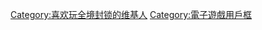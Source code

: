 {{Userbox-r
  |border-c = #ff8800
  |border-s = 2
  |id-c     = #191919
  |id-s     = 8
  |id-fc    = #000000
  |info-c   = #1c1c1c
  |info-s   = 10
  |info-fc  = #6fef00
  |id       = <small style="color:#ff9000;">THE</small><sub><big><big><s style="color:#ff9000;">DIVISION</s></big></big></sub>
  |info     = <span style="color:white;">这位用户在</span>'''[[湯姆克蘭西：全境封鎖|<span style="color:#ff8800;">全境封鎖</span>]]'''<span style="color:white;">中挺身而出。</span>
}}
[[Category:喜欢玩全境封锁的维基人]]
[[Category:電子遊戲用戶框]]